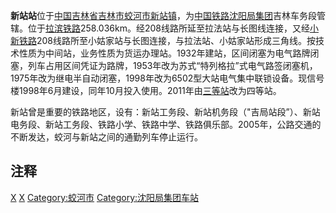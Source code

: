 {{Infobox China railway station
|车站名称 = 新站站
|图片 = 建于1936年的新站火车站-候车室 - panoramio.jpg
|图片介绍 = 新站火车站
|其他名称 = 
|车站拼音 = Xinzhan
|英文名称 = Xinzhan Railway Station
|车站代码 = 62774
|电报码 = XZL<ref>{{cite book|author=铁道部电子计算技术中心, 铁道部运输局|title=铁路车站站名代码表：TMIS使用|publisher=中国铁道出版社|location=北京|year=1998|isbn=9787113030995|pages=159}}</ref>
|拼音码 = XZH
|车站位置 = [[吉林省|吉林省]][[吉林市|吉林市]][[蛟河市|蛟河市]][[新站镇_(蛟河市)|新站镇]]
|坐标 = {{coord|43.890290|127.332389|display=inline,title}}
|归属 = [[中国铁路沈阳局集团|中国铁路沈阳局集团]]
|线路 = [[拉滨铁路|拉滨铁路]]
|车站等级 = [[三等站_(中鐵)|三等站]]
|月台数目 = 
}}
'''新站站'''位于[[中国|中国]][[吉林省|吉林省]][[吉林市|吉林市]][[蛟河市|蛟河市]][[新站镇_(蛟河市)|新站镇]]，为[[中国铁路沈阳局集团|中国铁路沈阳局集团]]吉林车务段管辖。位于[[拉滨铁路|拉滨铁路]]258.036km。经208线路所延至拉法站与长图线连接，又经[[小新铁路|小新铁路]]208线路所至小姑家站与长图连接，与拉法站、小姑家站形成三角线。按技术性质为中间站，业务性质为货运办理站。1932年建站，区间闭塞为电气路牌闭塞，列车占用区间凭证为路牌，1953年改为苏式“特列格拉”式电气路签闭塞机，1975年改为继电半自动闭塞，1998年改为6502型大站电气集中联锁设备。现信号楼1998年6月建设，同年10月投入使用。2011年由[[三等站_(中鐵)|三等站]]改为四等站。 

新站曾是重要的铁路地区，设有：新站工务段、新站机务段（"吉局站段”）、新站电务段、新站工务段、铁路小学、铁路中学、铁路俱乐部。2005年，公路交通的不断发达，蛟河与新站之间的通勤列车停止运行。
== 注释 ==
{{Reflist}}

{{拉滨铁路}}
{{China-rail-stub}}
[[Category:1928年建筑|X]]
[[Category:吉林市铁路车站|X]]
[[Category:蛟河市|Category:蛟河市]]
[[Category:沈阳局集团车站|Category:沈阳局集团车站]]